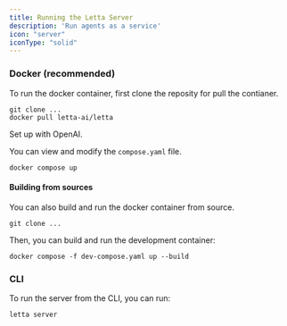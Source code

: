 ```yaml
---
title: Running the Letta Server 
description: 'Run agents as a service'
icon: "server"
iconType: "solid"
---
```


### Docker (recommended)
To run the docker container, first clone the reposity for pull the contianer. 
```
git clone ... 
docker pull letta-ai/letta
```

Set up with OpenAI. 

You can view and modify the `compose.yaml` file. 
```
docker compose up 
```

#### Building from sources 
You can also build and run the docker container from source. 
```
git clone ... 
```
Then, you can build and run the development container: 
```
docker compose -f dev-compose.yaml up --build
```

### CLI 
To run the server from the CLI, you can run: 
```
letta server
```